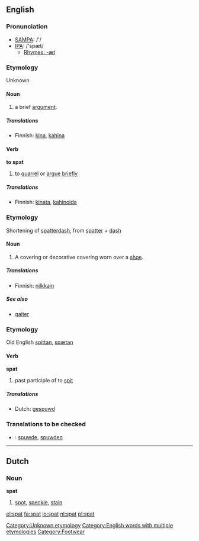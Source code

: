 {{see|spät}}
==English==

===Pronunciation===
*[[w:SAMPA|SAMPA]]: /'/
*[[w:IPA|IPA]]: /'spæt/
**[[Rhymes:English:-æt|Rhymes: -æt]]

===Etymology===
Unknown
[[Category:Unknown etymology]]

====Noun====
{{en-noun}}

# a brief [[argument]].

=====Translations=====
*Finnish: [[kina]], [[kahina]]

====Verb====
'''to spat'''

# to [[quarrel]] or [[argue]] [[briefly]]

=====Translations=====
*Finnish: [[kinata]], [[kahinoida]]

===Etymology===
Shortening of [[spatterdash]], from [[spatter]] + [[dash]]

====Noun====
{{en-noun}}

# A covering or decorative covering worn over a [[shoe]].

=====Translations=====
*Finnish: [[nilkkain]]

=====See also=====
*[[gaiter]]

===Etymology===
Old English [[spittan]], [[spætan]]

====Verb====
'''spat'''

# past participle of to [[spit]]

=====Translations=====
*Dutch: [[gespuwd]]

===Translations to be checked===
*{{ttbc|Dutch}}: [[spuwde]], [[spuwden]]

----

==Dutch==

===Noun===
'''spat''' {{m}}

# [[spot]], [[speckle]], [[stain]]

[[Category:English words with multiple etymologies]]

[[Category:Footwear]]

[[el:spat]]
[[fa:spat]]
[[io:spat]]
[[nl:spat]]
[[pl:spat]]